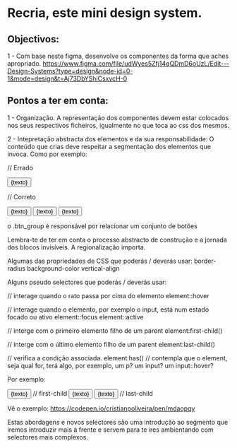 # Recria, este mini design system.

## Objectivos:

1 - Com base neste figma, desenvolve os componentes da forma que aches apropriado.
https://www.figma.com/file/udWyes5Zfj14qQDmD6oUzL/Edit---Design-Systems?type=design&node-id=0-1&mode=design&t=Aj73DbYShiCsxvcH-0

## Pontos a ter em conta:

1 - Organização.
A representação dos componentes devem estar colocados nos seus respectivos ficheiros, igualmente no que toca ao css dos mesmos.

2 - Intepretação abstracta dos elementos e da sua responsabilidade:
O conteúdo que crias deve respeitar a segmentação dos elementos que invoca.
Como por exemplo:

// Errado

<div class="btn">
	<button class="btn">{texto}</button>
</div>

// Correto

<div class="btn_group">
	<button class="btn">{texto}</button>
	<button class="btn">{texto}</button>
	<button class="btn">{texto}</button>
</div>

o .btn_group é responsável por relacionar um conjunto de botões

Lembra-te de ter em conta o processo abstracto de construção e a jornada dos blocos invisíveis. A regionalização importa.

Algumas das propriedades de CSS que poderás / deverás usar:
border-radius
background-color
vertical-align

Alguns pseudo selectores que poderás / deverás usar:

// interage quando o rato passa por cima do elemento
element::hover

// interage quando o elemento, por exemplo o input, está num estado focado ou ativo
element::focus
element::active

// interge com o primeiro elemento filho de um parent
element:first-child()

// interge com o último elemento filho de um parent
element:last-child()

// verifica a condição associada.
element:has()
// contempla que o element, seja qual for, terá algo, por exemplo, um p? um input? um input::hover?

Por exemplo:

<style>
	.btn_group .btn:first-child{" "}
	{
		// Mudar alguma coisa
	}
	/* é por exemplo uma boa abordagem para os cantos dos últimos e primeiros botões do button group. */
</style>

<div class="btn_group">
	<button class="btn">{texto}</button> // first-child
	<button class="btn">{texto}</button>
	<button class="btn">{texto}</button> // last-child
</div>

Vê o exemplo:
https://codepen.io/cristianpoliveira/pen/mdaopqy

Estas abordagens e novos selectores são uma introdução ao segmento que iremos introduzir mais à frente e servem para te ires ambientando com selectores mais complexos.
